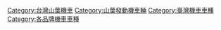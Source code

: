 
[[Category:台灣山葉機車|Category:台灣山葉機車]]
[[Category:山葉發動機車輛|Category:山葉發動機車輛]]
[[Category:臺灣機車車種|Category:臺灣機車車種]]
[[Category:各品牌機車車種|Category:各品牌機車車種]]